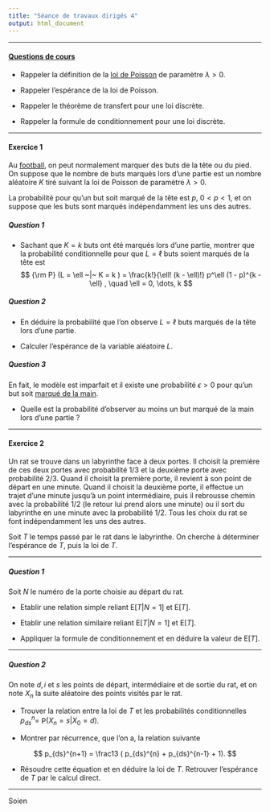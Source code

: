 ```yaml
---
title: "Séance de travaux dirigés 4"
output: html_document
---
```


** **

#### [Questions de cours](http://francoio.github.io/html/CM4.html) 

* Rappeler la définition de la [loi de Poisson](https://fr.wikipedia.org/wiki/Loi_de_Poisson) de paramètre $\lambda >0$.

* Rappeler l'espérance de la loi de Poisson.

* Rappeler le théorème de transfert pour une loi discrète. 

* Rappeler la formule de conditionnement pour une loi discrète. 

** **




#### Exercice 1

Au [football](https://fr.wikipedia.org/wiki/Lois_du_jeu), on peut normalement marquer des buts de la tête ou du pied. On suppose que le nombre de buts marqués lors d'une partie est un nombre aléatoire $K$ tiré suivant la loi de Poisson de paramètre $\lambda >0$.

La probabilité pour qu'un but soit marqué de la tête est $p$, $0 < p < 1$, et on suppose que les buts sont marqués indépendamment les uns des autres. 

##### Question 1

* Sachant que $K = k$ buts ont été marqués lors d'une partie, montrer que la probabilité conditionnelle  pour que $L = \ell$ buts soient marqués de la tête est 
$$
{\rm P} (L = \ell ~|~ K = k ) = \frac{k!}{\ell! (k - \ell)!} p^\ell (1 - p)^{k - \ell} , \quad \ell = 0, \dots, k
$$

##### Question 2

* En déduire la probabilité que l'on observe $L = \ell$ buts marqués de la tête lors d'une partie.

* Calculer l'espérance de la variable aléatoire $L$.

##### Question 3

En fait, le modèle est imparfait et il existe une probabilité $\epsilon>0$ pour qu'un but soit [marqué de la main](https://es.wikipedia.org/wiki/La_mano_de_Dios). 

* Quelle est la probabilité d'observer au moins un but marqué de la main lors d'une partie ? 


** **

#### Exercice 2

Un rat se trouve dans un labyrinthe face à deux portes. Il choisit la première de ces deux portes avec probabilité 1/3 et la deuxième porte avec probabilité 2/3. Quand il choisit la première porte, il revient à son point de départ en une minute. Quand il choisit la deuxième porte, il effectue un trajet d’une minute jusqu’à un point intermédiaire, puis il rebrousse chemin avec la probabilité 1/2 (le retour lui prend alors une minute) ou il sort du labyrinthe en une minute avec la probabilité 1/2. Tous les choix du rat se font indépendamment les uns des autres.

Soit $T$ le temps passé par le rat dans le labyrinthe. On cherche à déterminer l'espérance de $T$, puis la loi de $T$. 

** **

##### Question 1 

Soit $N$ le numéro de la porte choisie au départ du rat. 

* Etablir une relation simple reliant E$[T|N=1]$ et E$[T]$.

* Etablir une relation similaire reliant E$[T|N=1]$ et E$[T]$.

* Appliquer la formule de conditionnement et en déduire la valeur de E$[T]$.

** ** 

##### Question 2

On note $d, i$ et $s$ les points de départ, intermédiaire et de sortie du rat, et on note $X_n$ la suite aléatoire des points visités par le rat. 

* Trouver la relation entre la loi de $T$ et les probabilités conditionnelles $p_{ds}^n =$ P$(X_n = s|X_0=d)$.

* Montrer par récurrence, que l'on a, la relation suivante

$$
p_{ds}^{n+1}  = \frac13 ( p_{ds}^{n} + p_{ds}^{n-1} + 1).
$$

* Résoudre cette équation et en déduire la loi de $T$. Retrouver l'espérance de $T$ par le calcul direct. 


** ** 







Soien 
